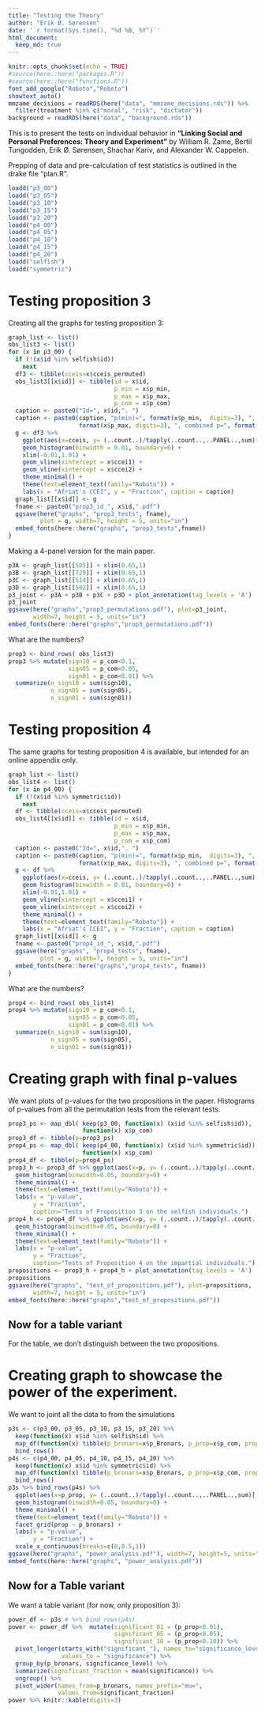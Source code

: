 ```yaml
---
title: "Testing the Theory"
author: "Erik Ø. Sørensen"
date: '`r format(Sys.time(), "%d %B, %Y")`'
html_document:
  keep_md: true
---
```


```r
knitr::opts_chunk$set(echo = TRUE)
#source(here::here("packages.R"))
#source(here::here("functions.R"))
font_add_google("Roboto","Roboto")
showtext_auto()
mmzame_decisions = readRDS(here("data", "mmzame_decisions.rds")) %>% 
  filter(treatment %in% c("moral", "risk", "dictator"))
background = readRDS(here("data", "background.rds"))
```

This is to present the tests on individual behavior in 
**"Linking Social and Personal Preferences: Theory and Experiment"** by William R. Zame, 
Bertil Tungodden, Erik Ø. Sørensen, Shachar Kariv, and Alexander W. Cappelen. 

Prepping of data and pre-calculation of test statistics is outlined in the drake file "plan.R". 

```r
loadd("p3_00")
loadd("p3_05")
loadd("p3_10")
loadd("p3_15")
loadd("p3_20")
loadd("p4_00")
loadd("p4_05")
loadd("p4_10")
loadd("p4_15")
loadd("p4_20")
loadd("selfish")
loadd("symmetric")
```

# Testing proposition 3
Creating all the graphs for testing proposition 3:
```r
graph_list <- list()
obs_list3 <- list()
for (x in p3_00) {
  if (!(x$id %in% selfish$id))
    next
  df3 <- tibble(cceis=x$cceis_permuted)
  obs_list3[[x$id]] <- tibble(id = x$id,
                              p_min = x$p_min,
                              p_max = x$p_max,
                              p_com = x$p_com)
  caption <- paste0("Id=", x$id,". ")
  caption <- paste0(caption, "p(min)=", format(x$p_min,  digits=3), ", p(max)=", 
                    format(x$p_max, digits=3), ", combined p=", format(x$p_com, digits=3),".")
  g <- df3 %>% 
    ggplot(aes(x=cceis, y= (..count..)/tapply(..count..,..PANEL..,sum)[..PANEL..])) + 
    geom_histogram(binwidth = 0.01, boundary=0) + 
    xlim(-0.01,1.01) + 
    geom_vline(xintercept = x$ccei1) +
    geom_vline(xintercept = x$ccei2) + 
    theme_minimal() +
    theme(text=element_text(family="Roboto")) + 
    labs(x = "Afriat's CCEI", y = "Fraction", caption = caption)
  graph_list[[x$id]] <- g
  fname <- paste0("prop3_id_", x$id,".pdf")
  ggsave(here("graphs", "prop3_tests", fname), 
         plot = g, width=7, height = 5, units="in")
  embed_fonts(here::here("graphs", "prop3_tests",fname))
}
```

Making a 4-panel version for the main paper. 
```r
p3A <- graph_list[[505]] + xlim(0.65,1)
p3B <- graph_list[[729]] + xlim(0.65,1)
p3C <- graph_list[[514]] + xlim(0.65,1)
p3D <- graph_list[[502]] + xlim(0.65,1)
p3_joint <- p3A + p3B + p3C + p3D + plot_annotation(tag_levels = 'A') 
p3_joint
ggsave(here("graphs","prop3_permutations.pdf"), plot=p3_joint, 
       width=7, height = 5, units="in")
embed_fonts(here::here("graphs","prop3_permutations.pdf"))
```

What are the numbers?


```r
prop3 <- bind_rows( obs_list3)
prop3 %>% mutate(sign10 = p_com<0.1,
                 sign05 = p_com<0.05,
                 sign01 = p_com<0.01) %>%
  summarize(n_sign10 = sum(sign10),
            n_sign05 = sum(sign05),
            n_sign01 = sum(sign01))
```

# Testing proposition 4
The same graphs for testing proposition 4 is available, but intended for an online appendix only.

```r
graph_list <- list()
obs_list4 <- list()
for (x in p4_00) {
  if (!(x$id %in% symmetric$id))
    next
  df <- tibble(cceis=x$cceis_permuted)
  obs_list4[[x$id]] <- tibble(id = x$id,
                              p_min = x$p_min,
                              p_max = x$p_max,
                              p_com = x$p_com)
  caption <- paste0("Id=", x$id,". ")
  caption <- paste0(caption, "p(min)=", format(x$p_min,  digits=3), ", p(max)=", 
                    format(x$p_max, digits=3), ", combined p=", format(x$p_com, digits=3),".")
  g <- df %>% 
    ggplot(aes(x=cceis, y= (..count..)/tapply(..count..,..PANEL..,sum)[..PANEL..])) + 
    geom_histogram(binwidth = 0.01, boundary=0) + 
    xlim(-0.01,1.01) + 
    geom_vline(xintercept = x$ccei1) +
    geom_vline(xintercept = x$ccei2) + 
    theme_minimal() +
    theme(text=element_text(family="Roboto")) + 
    labs(x = "Afriat's CCEI", y = "Fraction", caption = caption)
  graph_list[[x$id]] <- g
  fname <- paste0("prop4_id_", x$id,".pdf")
  ggsave(here("graphs", "prop4_tests", fname), 
         plot = g, width=7, height = 5, units="in")
  embed_fonts(here::here("graphs","prop4_tests", fname))
}
```

What are the numbers?


```r
prop4 <- bind_rows( obs_list4)
prop4 %>% mutate(sign10 = p_com<0.1,
                 sign05 = p_com<0.05,
                 sign01 = p_com<0.01) %>%
  summarize(n_sign10 = sum(sign10),
            n_sign05 = sum(sign05),
            n_sign01 = sum(sign01))
```

# Creating graph with final p-values

We want plots of p-values for the two propositions in the paper. 
Histograms of p-values from all the permutation tests from the relevant
tests.
```r
prop3_ps <- map_dbl( keep(p3_00, function(x) (x$id %in% selfish$id)),
                     function(x) x$p_com)
prop3_df <- tibble(p=prop3_ps)
prop4_ps <- map_dbl( keep(p4_00, function(x) (x$id %in% symmetric$id)),
                     function(x) x$p_com)
prop4_df <- tibble(p=prop4_ps)
prop3_h <- prop3_df %>% ggplot(aes(x=p, y= (..count..)/tapply(..count..,..PANEL..,sum)[..PANEL..])) + 
  geom_histogram(binwidth=0.05, boundary=0) +
  theme_minimal() +
  theme(text=element_text(family="Roboto")) + 
  labs(x = "p-value",
       y = "Fraction",
       caption="Tests of Proposition 3 on the selfish individuals.")
prop4_h <- prop4_df %>% ggplot(aes(x=p, y= (..count..)/tapply(..count..,..PANEL..,sum)[..PANEL..])) + 
  geom_histogram(binwidth=0.05, boundary=0) +
  theme_minimal() +
  theme(text=element_text(family="Roboto")) + 
  labs(x = "p-value",
       y = "Fraction",
       caption="Tests of Proposition 4 on the impartial individuals.")
propositions <- prop3_h + prop4_h + plot_annotation(tag_levels = 'A')
propositions
ggsave(here("graphs", "test_of_propositions.pdf"), plot=propositions, 
       width=7, height = 5, units="in")
embed_fonts(here::here("graphs","test_of_propositions.pdf"))
```


## Now for a table variant
For the table, we don't distinguish between the two propositions.

# Creating graph to showcase the power of the experiment.

We want to joint all the data to from the simulations
```r
p3s <- c(p3_00, p3_05, p3_10, p3_15, p3_20) %>%
  keep(function(x) x$id %in% selfish$id) %>%
  map_df(function(x) tibble(p_bronars=x$p_Bronars, p_prop=x$p_com, prop="Proposition 3")) %>%
  bind_rows()
p4s <- c(p4_00, p4_05, p4_10, p4_15, p4_20) %>%
  keep(function(x) x$id %in% symmetric$id) %>%
  map_df(function(x) tibble(p_bronars=x$p_Bronars, p_prop=x$p_com, prop="Proposition 4")) %>%
  bind_rows()
p3s %>% bind_rows(p4s) %>% 
  ggplot(aes(x=p_prop, y= (..count..)/tapply(..count..,..PANEL..,sum)[..PANEL..])) +
  geom_histogram(binwidth=0.05, boundary=0) +
  theme_minimal() +
  theme(text=element_text(family="Roboto")) +
  facet_grid(prop ~ p_bronars) +
  labs(x = "p-value",
       y = "Fraction") +
  scale_x_continuous(breaks=c(0,0.5,1))
ggsave(here("graphs", "power_analysis.pdf"), width=7, height=5, units="in")
embed_fonts(here::here("graphs", "power_analysis.pdf"))
```

## Now for a Table variant
We want a table variant (for now, only proposition 3):
```r
power_df <- p3s # %>% bind_rows(p4s)
power <- power_df %>%  mutate(significant_01 = (p_prop<0.01),
                              significant_05 = (p_prop<0.05),
                              significant_10 = (p_prop<0.10)) %>%
  pivot_longer(starts_with("significant_"), names_to="significance_level", 
               values_to = "significance") %>%
  group_by(p_bronars, significance_level) %>%
  summarize(significant_fraction = mean(significance)) %>%
  ungroup() %>%
  pivot_wider(names_from=p_bronars, names_prefix="mu=", 
              values_from=significant_fraction)
power %>% knitr::kable(digits=3)
```





